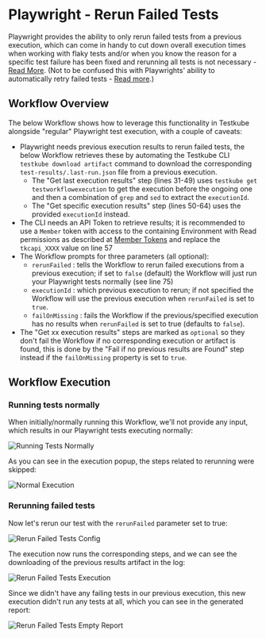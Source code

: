 
# Playwright - Rerun Failed Tests

Playwright provides the ability to only rerun failed tests from a previous execution, which can come in handy
to cut down overall execution times when working with flaky tests and/or when you know the reason for a specific test failure
has been fixed and rerunning all tests is not necessary - [Read More](https://playwright.dev/docs/running-tests#run-last-failed-tests).
(Not to be confused this with Playwrights' ability to automatically retry failed tests - [Read more](https://playwright.dev/docs/test-retries).)

## Workflow Overview

The below Workflow shows how to leverage this functionality in Testkube alongside "regular" Playwright test execution, with a couple of caveats:

- Playwright needs previous execution results to rerun failed tests, the below Workflow retrieves these by automating
  the Testkube CLI `testkube download artifact` command to download the corresponding `test-results/.last-run.json` file from a previous execution.
  - The "Get last execution results" step (lines 31-49) uses `testkube get testworkflowexecution` to get the execution before the ongoing one
    and then a combination of `grep` and `sed` to extract the `executionId`.
  - The "Get specific execution results" step (lines 50-64) uses the provided `executionId` instead.
- The CLI needs an API Token to retrieve results; it is recommended to use a `Member` token with access to the
  containing Environment with Read permissions as described at [Member Tokens](/testkube-pro/articles/api-token-management#member-tokens)
  and replace the `tkcapi_XXXX` value on line 57
- The Workflow prompts for three parameters (all optional):
  - `rerunFailed` : tells the Workflow to rerun failed executions from a previous execution; if set to `false` (default)
     the Workflow will just run your Playwright tests normally (see line 75)
  - `executionId` : which previous execution to rerun; if not specified the Workflow will use the previous execution when `rerunFailed` is set to `true`.
  - `failOnMissing` : fails the Workflow if the previous/specified execution has no results when `rerunFailed` is set to true (defaults to `false`).
- The "Get xx execution results" steps are marked as `optional` so they don't fail the Workflow if no corresponding execution or artifact is found,
  this is done by the "Fail if no previous results are Found" step instead if the `failOnMissing` property is set to `true`.

<RerunPlaywright/>

## Workflow Execution

### Running tests normally 

When initially/normally running this Workflow, we'll not provide any input, which results in our Playwright tests executing normally:

![Running Tests Normally](images/rerun-run-tests-normally.png)

As you can see in the execution popup, the steps related to rerunning were skipped:

![Normal Execution](images/rerun-normal-execution.png)

### Rerunning failed tests

Now let's rerun our test with the `rerunFailed` parameter set to true:

![Rerun Failed Tests Config](images/rerun-with-rerun.png)

The execution now runs the corresponding steps, and we can see the downloading of the previous results artifact in the log:

![Rerun Failed Tests Execution](images/rerun-rerun-execution.png)

Since we didn't have any failing tests in our previous execution, this new execution didn't run any tests at all, which you
can see in the generated report:

![Rerun Failed Tests Empty Report](images/rerun-report.png)


